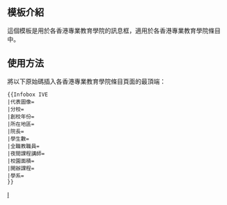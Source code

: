 <includeonly><!-- 在這裡加入模板的保護標識 --></includeonly><noinclude>{{Documentation subpage}}</noinclude>
<!-- 在本行下編輯模板說明 -->
== 模板介紹 ==
這個模板是用於各香港專業教育學院的訊息框，適用於各香港專業教育學院條目中。

== 使用方法 ==
將以下原始碼插入各香港專業教育學院條目頁面的最頂端：
<pre>{{Infobox IVE
|代表圖像=
|分校=
|創校年份=
|所在地區=
|院長=
|學生數=
|全職教職員=
|夜間課程講師=
|校園面積=
|開辦課程=
|學系=
}}</pre>

<includeonly>
<!-- 本行下加入模板的分類 -->
[[Category:教育信息框模板|I]]
</includeonly>